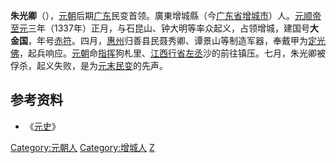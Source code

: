 '''朱光卿'''（{{bd||？|1337年|catIdx=Z}}），[[元朝|元朝]]后期[[广东|广东]]民变首领。廣東增城縣（今[[广东省|广东省]][[增城市|增城市]]）人。[[元顺帝|元顺帝]][[至元_(元惠宗)|至元]]三年（1337年）正月，与石昆山、钟大明等率众起义，占领增城，建国号'''大金国'''，年号[[赤符|赤符]]。四月，[[惠州|惠州]]归善县民聂秀卿、谭景山等制造军器，奉戴甲为[[定光佛|定光佛]]，起兵响应。[[元朝|元朝]]命[[指挥|指挥]]狗札里、[[江西|江西]][[行省|行省]][[左丞|左丞]]沙的前往镇压。七月，朱光卿被俘杀，起义失败，是为[[元末民变|元末民变]]的先声。

== 参考资料 ==
*《[[元史|元史]]》

{{中國民變起事領袖}}
{{元朝人物小作品}}

[[Category:元朝人|Category:元朝人]]
[[Category:增城人|Category:增城人]]
[[Category:元朝民变领袖|Z]]